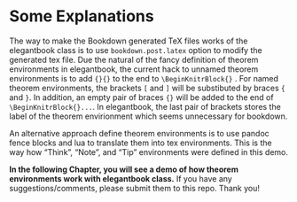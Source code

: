 # Some Explanations

The way to make the Bookdown generated TeX files works of the elegantbook class is to use `bookdown.post.latex` option to modify the generated tex file. Due the natural of the fancy definition of theorem environments in elegantbook, the current hack to unnamed theorem environments is to add `{}{}` to the end to `\BeginKnitrBlock{}` . For named theorem environments, the brackets `[` and `]` will be substibuted by braces `{` and `}`. In addition, an empty pair of braces `{}` will be added to the end of `\BeginKnitrBlock{}...`. In elegantbook, the last pair of brackets stores the label of the theorem envirionment which seems unnecessary  for bookdown.

An alternative approach define theorem environments is to use pandoc fence blocks and lua to translate them into tex environments. This is the way how "Think", "Note", and "Tip" environments were defined in this demo.

**In the following Chapter, you will see a demo of how theorem environments work with elegantbook class.**  If you have any suggestions/comments, please submit them to this repo. Thank you!
